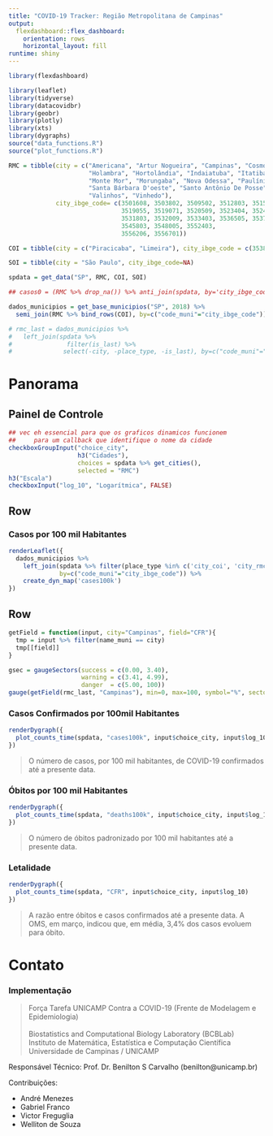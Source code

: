 ```yaml
---
title: "COVID-19 Tracker: Região Metropolitana de Campinas"
output: 
  flexdashboard::flex_dashboard:
    orientation: rows
    horizontal_layout: fill
runtime: shiny
---
```


```r
library(flexdashboard)
```

```r
library(leaflet)
library(tidyverse)
library(datacovidbr)
library(geobr)
library(plotly)
library(xts)
library(dygraphs)
source("data_functions.R")
source("plot_functions.R")

RMC = tibble(city = c("Americana", "Artur Nogueira", "Campinas", "Cosmópolis", "Engenheiro Coelho",
                      "Holambra", "Hortolândia", "Indaiatuba", "Itatiba", "Jaguariúna",
                      "Monte Mor", "Morungaba", "Nova Odessa", "Paulínia", "Pedreira",
                      "Santa Bárbara D'oeste", "Santo Antônio De Posse", "Sumaré",
                      "Valinhos", "Vinhedo"),
             city_ibge_code= c(3501608, 3503802, 3509502, 3512803, 3515152,
                               3519055, 3519071, 3520509, 3523404, 3524709,
                               3531803, 3532009, 3533403, 3536505, 3537107,
                               3545803, 3548005, 3552403,
                               3556206, 3556701))

COI = tibble(city = c("Piracicaba", "Limeira"), city_ibge_code = c(3538709, 3526902))

SOI = tibble(city = "São Paulo", city_ibge_code=NA)

spdata = get_data("SP", RMC, COI, SOI)

## casos0 = (RMC %>% drop_na()) %>% anti_join(spdata, by='city_ibge_code')

dados_municipios = get_base_municipios("SP", 2018) %>% 
  semi_join(RMC %>% bind_rows(COI), by=c("code_muni"="city_ibge_code"))

# rmc_last = dados_municipios %>%
#   left_join(spdata %>%
#               filter(is_last) %>% 
#              select(-city, -place_type, -is_last), by=c("code_muni"="city_ibge_code"))
```


Panorama
==============================================


Painel de Controle {.sidebar}
-----------------------------------------------------------------------

```r
## vec eh essencial para que os graficos dinamicos funcionem
##     para um callback que identifique o nome da cidade
checkboxGroupInput("choice_city",
                   h3("Cidades"),
                   choices = spdata %>% get_cities(),
                   selected = "RMC")
h3("Escala")
checkboxInput("log_10", "Logarítmica", FALSE)
```

Row
-----------------------------------------------------------------------

### Casos por 100 mil Habitantes

```r
renderLeaflet({
  dados_municipios %>%
    left_join(spdata %>% filter(place_type %in% c('city_coi', 'city_rmc'), is_last),
              by=c("code_muni"="city_ibge_code")) %>%
    create_dyn_map('cases100k')
})
```

Row
-----------------------------------------------------------------------

<!-- ### Taxa de Fatalidade: Campinas (Ref. OMS = 3.4%) -->

```r
getField = function(input, city="Campinas", field="CFR"){
  tmp = input %>% filter(name_muni == city)
  tmp[[field]]
}

gsec = gaugeSectors(success = c(0.00, 3.40),
                    warning = c(3.41, 4.99),
                    danger  = c(5.00, 100))
gauge(getField(rmc_last, "Campinas"), min=0, max=100, symbol="%", sectors = gsec)
```

### Casos Confirmados por 100mil Habitantes

```r
renderDygraph({
  plot_counts_time(spdata, "cases100k", input$choice_city, input$log_10)
})
```


> O número de casos, por 100 mil habitantes, de COVID-19 confirmados até a presente data.

### Óbitos por 100 mil Habitantes

```r
renderDygraph({
  plot_counts_time(spdata, "deaths100k", input$choice_city, input$log_10)
})
```

> O número de óbitos padronizado por 100 mil habitantes até a presente data.

### Letalidade

```r
renderDygraph({
  plot_counts_time(spdata, "CFR", input$choice_city, input$log_10)
})
```

> A razão entre óbitos e casos confirmados até a presente data. A OMS, em março, indicou que, em média, 3,4% dos casos evoluem para óbito.

Contato
==============================================

### Implementação

>Força Tarefa UNICAMP Contra a COVID-19 (Frente de Modelagem e Epidemiologia)<br/><br/>
>Biostatistics and Computational Biology Laboratory (BCBLab)<br/>
>Instituto de Matemática, Estatística e Computação Científica<br/>
>Universidade de Campinas / UNICAMP<br/>


Responsável Técnico: Prof. Dr. Benilton S Carvalho (benilton@unicamp.br)

Contribuições:

  - André Menezes
  - Gabriel Franco
  - Victor Freguglia
  - Welliton de Souza